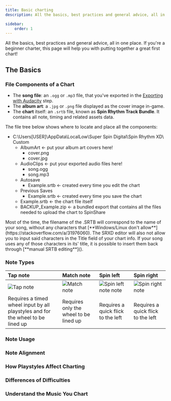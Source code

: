 ```yaml
---
title: Basic charting
description: All the basics, best practices and general advice, all in one place. If you're a beginner charter, this page will help you with putting together a great first chart!

sidebar:
    order: 1
---
```



All the basics, best practices and general advice, all in one place. If you're a beginner charter, this page will help you with putting together a great first chart!

## The Basics

### File Components of a Chart

- The **song file**: an `.ogg` or `.mp3` file, that you've exported in the [Exporting with Audacity](../../audio-setup/basic-audio-setup#exporting-with-audacity) step.
- The **album art**: a `.jpg` or `.png` file displayed as the cover image in-game. 
- The **chart** itself: an `.srtb` file, known as **Spin Rhythm Track Bundle**. It contains all note, timing and related assets data.

The file tree below shows where to locate and place all the components:

<FileTree>

- C:\Users\[USER]\AppData\LocalLow\Super&nbsp;Spin&nbsp;Digital\Spin&nbsp;Rhythm&nbsp;XD\Custom
    - AlbumArt ← put your album art covers here!
        - cover.png
        - cover.jpg
    - AudioClips ← put your exported audio files here!
        - song.ogg
        - song.mp3
    - Autosave 
        - Example.srtb ← created every time you edit the chart
    - Previous&nbsp;Saves 
        - Example.srtb ← created every time you save the chart
    - Example.srtb ← the chart file itself
    - BACKUP_Example.zip ← a bundled export that contains all the files needed to upload the chart to SpinShare
</FileTree>

<Aside type='note'>
Most of the time, the filename of the .SRTB will correspond to the name of your song, without any characters that [**Windows/Linux don't allow**](https://stackoverflow.com/a/31976060).
The SRXD editor will also not allow you to input said characters in the Title field of your chart info.  
If your song uses any of those characters in its' title, it is possible to insert them back through [**manual SRTB editing**]().
</Aside>

### Note Types

| Tap note | Match note | Spin left | Spin right |
| :--- | :--- | :--- | :--- |
| ![Tap note](@images/charting/tap-note.png) | ![Match note](@images/charting/match-note.png) | ![Spin left note note](@images/charting/spin-left-note.png) | ![Spin right note](@images/charting/spin-right-note.png) |
| Requires a timed wheel input by all playstyles and for the wheel to be lined up | Requires only the wheel to be lined up | Requires a quick flick to the left | Requires a quick flick to the left |

### Note Usage

### Note Alignment

### How Playstyles Affect Charting

### Differences of Difficulties

### Understand the Music You Chart